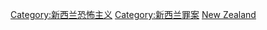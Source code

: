 [[Category:新西兰恐怖主义|Category:新西兰恐怖主义]]
[[Category:新西兰罪案|Category:新西兰罪案]]
[[Category:各国恐怖活动|New Zealand]]